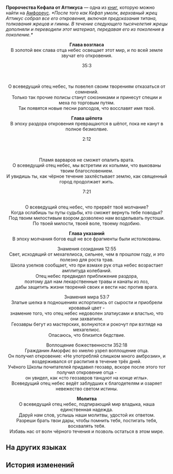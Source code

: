 {{Книга Инфобокс
|id           = 519
|Название     = 
|Изображение  = Предмет Пророчества Кефала от Аттикуса.png
|Мир          = Амфореус
|Томов        = 1
|Автор        = <!--нужно добавить-->
|Описание     = Собрание пророчеств, составленное жрецами Кефала. В нём записаны толкования откровений подпирающего мир титана.
|Том1         = {{tx}}
|Источник1    = {{tx|Отсутствует источник}}
|Персонажи    = 
|Фракции      = 
}}
'''Пророчества Кефала от Аттикуса''' — одна из [[Книги|книг]], которую можно найти на [[Амфореус]].
<!--
==Получение==
<gallery>
Книга НАЗВАНИЕ.png|НАЗВАНИЕ
Локация НАЗВАНИЕ.png|Расположение на карте. Ближайший пространственный якорь «[[НАЗВАНИЕ]]»
</gallery>
-->
''*После того как Кефал умолк, верховный жрец Аттикус собрал все его откровения, включая предсказания титана, толкования жрецов и гимны. В течение следующего тысячелетия жрецы дополняли и переводили этот материал, передавая его из поколения в поколение.*''


<div align="center">'''Глава возгласа'''<br />
В золотой век слава отца небес освещает этот мир, и по всей земле звучат его откровения.


35:3<br />
{{Цвет|Ключевой|«Дети человеческие, уважайте соседей своих.}}<br />
{{Цвет|Ключевой|Поите их амброзией и укрывайте тёплыми покрывалами.}}<br />
{{Цвет|Ключевой|Тогда они споют вместе с вами».}}


О всеведущий отец небес, ты повелел своим творениям отказаться от сомнений.<br />
Только так прочие полисы станут союзниками и принесут специи и меха по торговым путям.<br />
Так появятся новые песни рапсодов, что восславят имя твоё.


'''Глава шёпота'''<br />
В эпоху раздора откровения превращаются в шёпот, пока не канут в полное безмолвие.


2:12<br />
{{Цвет|Ключевой|«Отыщите долину, где среди камней сокрыты семена цветов.}}<br />
{{Цвет|Ключевой|Клинки закалите семенами серебряными, а хранилища наполните семенами золотыми.}}<br />
{{Цвет|Ключевой|Позвольте им пустить корни и возвести стену от Реки душ».}}


Пламя варваров не сможет опалить врата.<br />
О всеведущий отец небес, мы встретим их копьями, что выкованы твоим благословением.<br />
И увидишь ты, как чёрное течение захлёстывает землю, как священный город продолжает жить.


7:21<br />
{{Цвет|Ключевой|«Когда свершится пророчество, моё предназначение будет исполнено, и вернусь тогда в безмолвие...}}<br />
{{Цвет|Ключевой|Близится вечная ночь... Но мехагелиос озарит вечным светом священный город. И дитя с золотой кровью будет творить чудеса до конца времён».}}


О всеведущий отец небес, что прервёт твоё молчание?<br />
Когда ослабишь ты путы судьбы, кто сможет вернуть тебе поводья?<br />
Под твоим милостивым взором дозволено нам возделывать пустоши.<br />
По твоей милости, твоей воле, твоему подобию.


'''Глава указаний'''<br />
В эпоху молчания богов ещё не все фрагменты были истолкованы.


Знамения созидания 12:55<br />
Свет, исходящий от мехагелиоса, сильнее, чем в прошлом году, и это полезно для роста трав.<br />
Школа узелков сообщает, что при взмахе рук отца небес возрастает амплитуда колебаний.<br />
Отец небес предвидел приближение раздора,<br />
поэтому дал нам лекарственные травы и канаты из лоз,<br />
дабы защитить жизни творений своих и вести нас против врага.


Знамения мира 53:7<br />
Златые шелка в подношениях испортились от сырости и приобрели кровавый цвет -<br />
знамение того, что отец небес недоволен златиусами и властью, что они захватили.<br />
Геозавры бегут из мастерских, волнуются и рокочут при взгляде на мехагелиос.<br />
Опасаюсь, что близится бедствие.


Воплощение божественности 352:18<br />
Гражданин Аморфис во хмелю узрел воплощение отца.<br />
Он получил откровение: «Не употребляй слишком много амброзии», и воздерживался от распития в течение трёх дней.<br />
Учёного Школы почитателей придавил геозавр, вскоре после этого тот получил откровение отца -<br />
он увидел, как «сто геозавров танцуют на конце иглы».<br />
Всеведущий отец небес ведёт заблудших к благодетелям и озаряет невежество светом истины.


'''Молитва'''<br />
О всеведущий отец небес, подпирающий мир владыка, наша единственная надежда.<br />
Даруй нам слов, услышь наши молитвы, удостой их ответом.<br />
Разреши брать твои дары, чтобы помнить тебя, постигать тебя, восхвалять тебя.<br />
Избавь нас от волн чёрного течения и позволь остаться в этом мире.</div>

==На других языках==
{{На других языках
|en   = Atticus's Kephale Oracles
|zhs  = 阿提卡斯的刻法勒谕言集
|zht  = 阿提卡斯的刻法勒諭言集
|ja   = アルティッカスのケファレ神託集
|ko   = 아티쿠스의 케팔 신탁집
|es   = Oráculos de Kefale de Ático
|fr   = Préceptes de Képhale, par Atticus
|ru   = Пророчества Кефала от Аттикуса
|th   = บันทึกคำพยากรณ์แห่ง Kephale ของ Atticus
|vi   = Lời Tiên Tri Kephale Của Atticus
|de   = Attikas’ Sammlung von Kephales Orakeln
|id   = Kumpulan Ramalan Kephale Milik Atticus
|pt   = Oráculos Kephaleanos de Atticus
}}

==История изменений==
{{История изменений|3.2}}